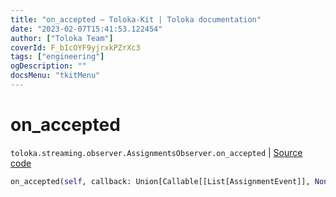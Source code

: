 ```yaml
---
title: "on_accepted — Toloka-Kit | Toloka documentation"
date: "2023-02-07T15:41:53.122454"
author: ["Toloka Team"]
coverId: F_bIcOYF9yjrxkPZrXc3
tags: ["engineering"]
ogDescription: ""
docsMenu: "tkitMenu"
---
```


# on_accepted
`toloka.streaming.observer.AssignmentsObserver.on_accepted` | [Source code](https://github.com/Toloka/toloka-kit/blob/v1.1.3/src/streaming/observer.py#L389)

```python
on_accepted(self, callback: Union[Callable[[List[AssignmentEvent]], None], Callable[[List[AssignmentEvent]], Awaitable[None]]])
```